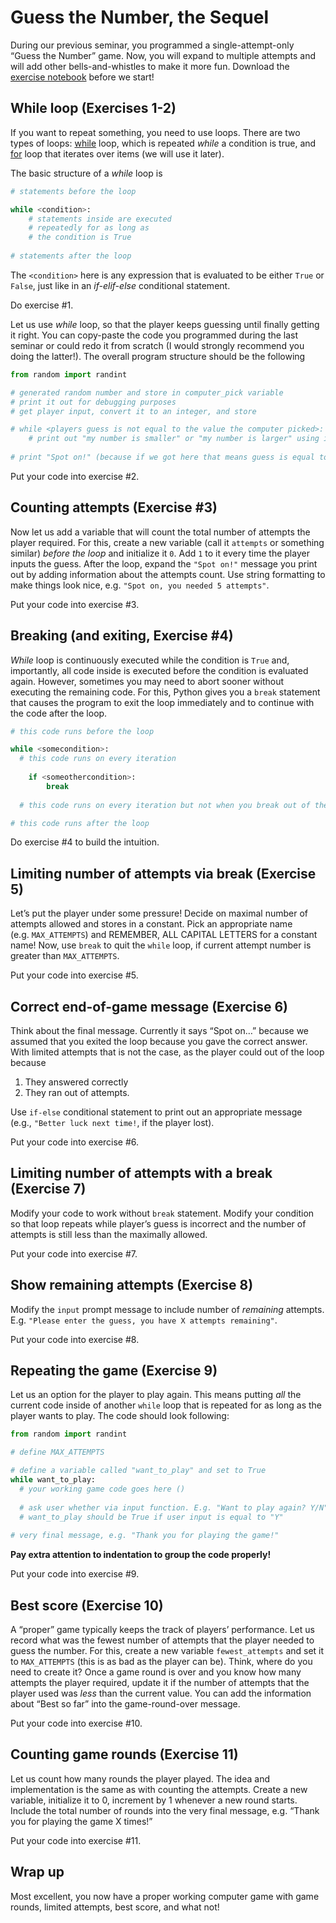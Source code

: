 # Guess the Number, the Sequel {#seminar03}

During our previous seminar, you programmed a single-attempt-only "Guess the Number" game. Now, you will expand to multiple attempts and will add other bells-and-whistles to make it more fun. Download the [exercise notebook](notebooks/Seminar 03. Guess the number, part 2.ipynb) before we start!

## While loop (Exercises 1-2) {#while-loop}
If you want to repeat something, you need to use loops. There are two types of loops: [while](https://wiki.python.org/moin/WhileLoop) loop, which is repeated _while_ a condition is true, and [for](https://wiki.python.org/moin/ForLoop) loop that iterates over items (we will use it later).

The basic structure of a _while_ loop is
```python
# statements before the loop

while <condition>:
    # statements inside are executed
    # repeatedly for as long as
    # the condition is True
    
# statements after the loop
```

The `<condition>` here is any expression that is evaluated to be either `True` or `False`, just like in an _if-elif-else_ conditional statement. 

::: {.infobox .practice}
Do exercise #1.
:::


Let us use _while_ loop, so that the player keeps guessing until finally getting it right. You can copy-paste the code you programmed during the last seminar or could redo it from scratch (I would strongly recommend you doing the latter!). The overall program structure should be the following
```python
from random import randint

# generated random number and store in computer_pick variable
# print it out for debugging purposes
# get player input, convert it to an integer, and store

# while <players guess is not equal to the value the computer picked>:
    # print out "my number is smaller" or "my number is larger" using if-else statement
    
# print "Spot on!" (because if we got here that means guess is equal to the computer's pick)
```

::: {.infobox .program}
Put your code into exercise #2.
:::

## Counting attempts (Exercise #3)

Now let us add a variable that will count the total number of attempts the player required. For this, create a new variable (call it `attempts` or something similar) _before the loop_ and initialize it `0`. Add `1` to it every time the player inputs the guess. After the loop, expand the `"Spot on!"` message you print out by adding information about the attempts count. Use string formatting to make things look nice, e.g. `"Spot on, you needed 5 attempts"`.

::: {.infobox .program}
Put your code into exercise #3.
:::

## Breaking (and exiting, Exercise #4){#break}
_While_ loop is continuously executed while the condition is `True` and, importantly, all code inside is executed before the condition is evaluated again. However, sometimes you may need to abort sooner without executing the remaining code. For this, Python  gives you a `break` statement that causes the program to exit the loop immediately and to continue with the code after the loop. 

```python
# this code runs before the loop

while <somecondition>:
  # this code runs on every iteration
  
    if <someothercondition>:
        break
  
  # this code runs on every iteration but not when you break out of the loop

# this code runs after the loop
```


::: {.infobox .practice}
Do exercise #4 to build the intuition.
:::

## Limiting number of attempts via break (Exercise 5)
Let's put the player under some pressure! Decide on maximal number of attempts allowed and stores in a constant. Pick an appropriate name (e.g. `MAX_ATTEMPTS`) and REMEMBER, ALL CAPITAL LETTERS for a constant name! Now, use `break` to quit the `while` loop, if current attempt number is greater than `MAX_ATTEMPTS`.

::: {.infobox .program}
Put your code into exercise #5.
:::

## Correct end-of-game message (Exercise 6)
Think about the final message. Currently it says "Spot on..." because we assumed that you exited the loop because you gave the correct answer. With limited attempts that is not the case, as the player could out of the loop because

1. They answered correctly
2. They ran out of attempts.

Use `if-else` conditional statement to print out an appropriate message (e.g., `"Better luck next time!`, if the player lost).

::: {.infobox .program}
Put your code into exercise #6.
:::

## Limiting number of attempts with a break (Exercise 7)
Modify your code to work without `break` statement. Modify your condition so that loop repeats while player's guess is incorrect and the number of attempts is still less than the maximally allowed.

::: {.infobox .program}
Put your code into exercise #7.
:::

## Show remaining attempts (Exercise 8)
Modify the `input` prompt message to include number of _remaining_ attempts. E.g. `"Please enter the guess, you have X attempts remaining"`.

::: {.infobox .program}
Put your code into exercise #8.
:::

## Repeating the game (Exercise 9)
Let us an option for the player to play again. This means putting _all_ the current code inside of another `while` loop that is repeated for as long as the player wants to play. The code should look following:
```python
from random import randint

# define MAX_ATTEMPTS

# define a variable called "want_to_play" and set to True
while want_to_play:
  # your working game code goes here ()
  
  # ask user whether via input function. E.g. "Want to play again? Y/N"
  # want_to_play should be True if user input is equal to "Y"
  
# very final message, e.g. "Thank you for playing the game!"
```

**Pay extra attention to indentation to group the code properly!**

::: {.infobox .program}
Put your code into exercise #9.
:::

## Best score (Exercise 10)
A "proper" game typically keeps the track of players' performance. Let us record what was the fewest number of attempts that the player needed to guess the number. For this, create a new variable `fewest_attempts` and set it to `MAX_ATTEMPTS` (this is as bad as the player can be). Think, where do you need to create it? Once a game round is over and you know how many attempts the player required, update it if the number of attempts that the player used was _less_ than the current value. You can add the information about "Best so far" into the game-round-over message.

::: {.infobox .program}
Put your code into exercise #10.
:::

## Counting game rounds (Exercise 11)
Let us count how many rounds the player played. The idea and implementation is the same as with counting the attempts. Create a new variable, initialize it to 0, increment by 1 whenever a new round starts. Include the total number of rounds into the very final message, e.g. "Thank you for playing the game X times!"

::: {.infobox .program}
Put your code into exercise #11.
:::

## Wrap up
Most excellent, you now have a proper working computer game with game rounds, limited attempts, best score, and what not! 

